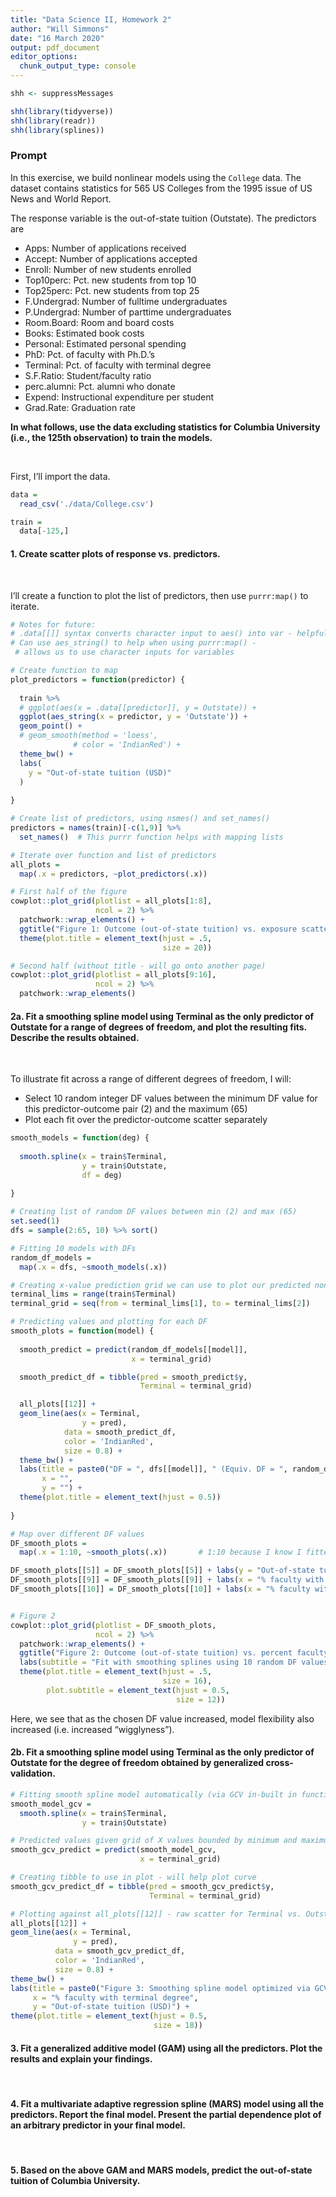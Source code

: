 ```yaml
---
title: "Data Science II, Homework 2"
author: "Will Simmons"
date: "16 March 2020"
output: pdf_document
editor_options: 
  chunk_output_type: console
---
```


```r

shh <- suppressMessages

shh(library(tidyverse))
shh(library(readr))
shh(library(splines))

```

### Prompt
In this exercise, we build nonlinear models using the `College` data. The dataset contains statistics for 565 US Colleges from the 1995 issue of US News and World Report.

The response variable is the out-of-state tuition (Outstate). The predictors are

  * Apps: Number of applications received
  * Accept: Number of applications accepted
  * Enroll: Number of new students enrolled
  * Top10perc: Pct. new students from top 10
  * Top25perc: Pct. new students from top 25
  * F.Undergrad: Number of fulltime undergraduates
  * P.Undergrad: Number of parttime undergraduates
  * Room.Board: Room and board costs
  * Books: Estimated book costs
  * Personal: Estimated personal spending
  * PhD: Pct. of faculty with Ph.D.'s
  * Terminal: Pct. of faculty with terminal degree
  * S.F.Ratio: Student/faculty ratio
  * perc.alumni: Pct. alumni who donate
  * Expend: Instructional expenditure per student
  * Grad.Rate: Graduation rate

**In what follows, use the data excluding statistics for Columbia University (i.e., the 125th observation) to train the models.**

&nbsp;

First, I'll import the data.

```r

data = 
  read_csv('./data/College.csv')

train =
  data[-125,]

```

#### 1. Create scatter plots of response vs. predictors.  
  
&nbsp;  
  
I'll create a function to plot the list of predictors, then use `purrr:map()` to iterate.

```r
# Notes for future:
# .data[[]] syntax converts character input to aes() into var - helpful with map()
# Can use aes_string() to help when using purrr:map() -
 # allows us to use character inputs for variables
```

```r
# Create function to map
plot_predictors = function(predictor) {
  
  train %>% 
  # ggplot(aes(x = .data[[predictor]], y = Outstate)) +      
  ggplot(aes_string(x = predictor, y = 'Outstate')) +
  geom_point() +                                           
  # geom_smooth(method = 'loess',
              # color = 'IndianRed') +
  theme_bw() +
  labs(
    y = "Out-of-state tuition (USD)"
  )
  
}

# Create list of predictors, using nsmes() and set_names()
predictors = names(train)[-c(1,9)] %>% 
  set_names()  # This purrr function helps with mapping lists

# Iterate over function and list of predictors
all_plots =
  map(.x = predictors, ~plot_predictors(.x))

```

```r
# First half of the figure
cowplot::plot_grid(plotlist = all_plots[1:8],
                   ncol = 2) %>% 
  patchwork::wrap_elements() +
  ggtitle("Figure 1: Outcome (out-of-state tuition) vs. exposure scatterplots\n") +
  theme(plot.title = element_text(hjust = .5,
                                  size = 20))

# Second half (without title - will go onto another page)
cowplot::plot_grid(plotlist = all_plots[9:16],
                   ncol = 2) %>% 
  patchwork::wrap_elements()

```

#### 2a. Fit a smoothing spline model using Terminal as the only predictor of Outstate for a range of degrees of freedom, and plot the resulting fits. Describe the results obtained.

&nbsp;

To illustrate fit across a range of different degrees of freedom, I will:

  * Select 10 random integer DF values between the minimum DF value for this predictor-outcome pair (2) and the maximum (65)
  * Plot each fit over the predictor-outcome scatter separately

```r

smooth_models = function(deg) {
  
  smooth.spline(x = train$Terminal,
                y = train$Outstate,
                df = deg)
  
}

# Creating list of random DF values between min (2) and max (65)
set.seed(1)
dfs = sample(2:65, 10) %>% sort()

# Fitting 10 models with DFs
random_df_models =
  map(.x = dfs, ~smooth_models(.x))

# Creating x-value prediction grid we can use to plot our predicted nonlinear model
terminal_lims = range(train$Terminal)
terminal_grid = seq(from = terminal_lims[1], to = terminal_lims[2])

# Predicting values and plotting for each DF
smooth_plots = function(model) {
  
  smooth_predict = predict(random_df_models[[model]],
                           x = terminal_grid)

  smooth_predict_df = tibble(pred = smooth_predict$y,
                             Terminal = terminal_grid)

  all_plots[[12]] +
  geom_line(aes(x = Terminal, 
                y = pred), 
            data = smooth_predict_df,
            color = 'IndianRed',
            size = 0.8) + 
  theme_bw() +
  labs(title = paste0("DF = ", dfs[[model]], " (Equiv. DF = ", random_df_models[[model]]$df %>% round(4), ")"),
       x = "",
       y = "") +
  theme(plot.title = element_text(hjust = 0.5))
    
}

# Map over different DF values
DF_smooth_plots =
  map(.x = 1:10, ~smooth_plots(.x))       # 1:10 because I know I fitted 10 DFs

```

```r

DF_smooth_plots[[5]] = DF_smooth_plots[[5]] + labs(y = "Out-of-state tuition (USD)")
DF_smooth_plots[[9]] = DF_smooth_plots[[9]] + labs(x = "% faculty with terminal degree")
DF_smooth_plots[[10]] = DF_smooth_plots[[10]] + labs(x = "% faculty with terminal degree")


# Figure 2
cowplot::plot_grid(plotlist = DF_smooth_plots,
                   ncol = 2) %>% 
  patchwork::wrap_elements() +
  ggtitle("Figure 2: Outcome (out-of-state tuition) vs. percent faculty with terminal degree") +
  labs(subtitle = "Fit with smoothing splines using 10 random DF values") +
  theme(plot.title = element_text(hjust = .5,
                                  size = 16),
        plot.subtitle = element_text(hjust = 0.5,
                                     size = 12))

```

Here, we see that as the chosen DF value increased, model flexibility also increased (i.e. increased "wigglyness").

#### 2b. Fit a smoothing spline model using Terminal as the only predictor of Outstate for the degree of freedom obtained by generalized cross-validation.

```r

# Fitting smooth spline model automatically (via GCV in-built in function)
smooth_model_gcv =
  smooth.spline(x = train$Terminal,
                y = train$Outstate)

# Predicted values given grid of X values bounded by minimum and maximum x values (terminal_grid)
smooth_gcv_predict = predict(smooth_model_gcv,
                             x = terminal_grid)

# Creating tibble to use in plot - will help plot curve
smooth_gcv_predict_df = tibble(pred = smooth_gcv_predict$y,
                               Terminal = terminal_grid)

# Plotting against all_plots[[12]] - raw scatter for Terminal vs. Outstate
all_plots[[12]] +
geom_line(aes(x = Terminal, 
              y = pred), 
          data = smooth_gcv_predict_df,
          color = 'IndianRed',
          size = 0.8) + 
theme_bw() +
labs(title = paste0("Figure 3: Smoothing spline model optimized via GCV (Equiv. DF = ", smooth_model_gcv$df),
     x = "% faculty with terminal degree",
     y = "Out-of-state tuition (USD)") +
theme(plot.title = element_text(hjust = 0.5,
                                size = 18))

```


#### 3. Fit a generalized additive model (GAM) using all the predictors. Plot the results and explain your findings.

&nbsp;

#### 4. Fit a multivariate adaptive regression spline (MARS) model using all the predictors. Report the final model. Present the partial dependence plot of an arbitrary predictor in your final model.

&nbsp;

#### 5. Based on the above GAM and MARS models, predict the out-of-state tuition of Columbia University.

&nbsp;